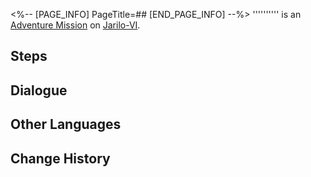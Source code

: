 <%-- [PAGE_INFO]
PageTitle=##
[END_PAGE_INFO] --%>
{{Stub|Dialogue.}}
{{Mission Infobox
|id            = 4140107
|title         = 
|image         = <!--Mission .png-->
|type          = Adventure
|event_name    = 
|chapter       = 
|requirements  = [[Adventure Mission]] ''[[Final Showdown! Intergalactic Celebration!]]'' completed
|summary       = <!--official mission summary from Fate's Atlas-->
|characters    = Trailblazer
|startLocation = [[Jarilo-VI]] - [[Old Weapon Testing Ground]]
|world         = Jarilo-VI
|area          = Old Weapon Testing Ground
|prev          = Final Showdown! Intergalactic Celebration!
|next          = 
|rewards       = Lost Gold Fragment*1; Shield (Item)*20; Credit*3,000
}}
'''''''''' is an [[Adventure Mission]] on [[Jarilo-VI]].

==Steps==


<!--
==Gameplay Notes==

--><!--
==Trial Character==

-->
==Dialogue==
{{Stub Dialogue}}

{{Dialogue End}}

==Other Languages==
{{Other Languages
|en   = 
|zhs  = 
|zht  = 
|ja   = 
|ko   = 
|es   = 
|fr   = 
|ru   = 
|th   = 
|vi   = 
|de   = 
|id   = 
|pt   = 
}}

==Change History==
{{Change History|1.4}}

